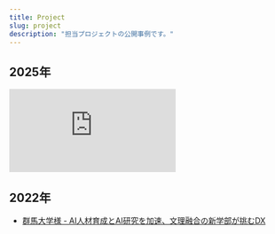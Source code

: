 ```yaml
---
title: Project
slug: project
description: "担当プロジェクトの公開事例です。"
---
```


## 2025年

<iframe
  src="https://www.scsk.jp/news/2025/pdf/20250516i.pdf"
  frameborder="0"
  style="border:none;"
  style="width: 100%; height: auto; aspect-ratio: 600 / 332;"
></iframe>

## 2022年

- [群馬大学様 - AI人材育成とAI研究を加速、文理融合の新学部が挑むDX](https://www.hpe.com/jp/ja/customer-case-studies/services-gunma-u.html)
